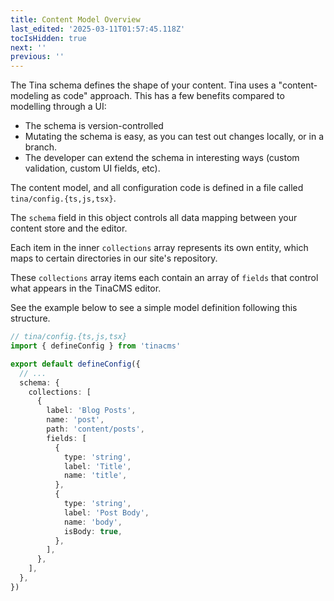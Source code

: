 ```yaml
---
title: Content Model Overview
last_edited: '2025-03-11T01:57:45.118Z'
tocIsHidden: true
next: ''
previous: ''
---
```


The Tina schema defines the shape of your content. Tina uses a "content-modeling as code" approach. This has a few benefits compared to modelling through a UI:

* The schema is version-controlled
* Mutating the schema is easy, as you can test out changes locally, or in a branch.
* The developer can extend the schema in interesting ways (custom validation, custom UI fields, etc).

The content model, and all configuration code is defined in a file called `tina/config.{ts,js,tsx}`.

The `schema` field in this object controls all data mapping between your content store and the editor. 

Each item in the inner `collections` array represents its own entity, which maps to certain directories in our site's repository. 

These `collections` array items each contain an array of `fields` that control what appears in the TinaCMS editor.

See the example below to see a simple model definition following this structure.

```ts
// tina/config.{ts,js,tsx}
import { defineConfig } from 'tinacms'

export default defineConfig({
  // ...
  schema: {
    collections: [
      {
        label: 'Blog Posts',
        name: 'post',
        path: 'content/posts',
        fields: [
          {
            type: 'string',
            label: 'Title',
            name: 'title',
          },
          {
            type: 'string',
            label: 'Post Body',
            name: 'body',
            isBody: true,
          },
        ],
      },
    ],
  },
})
```
